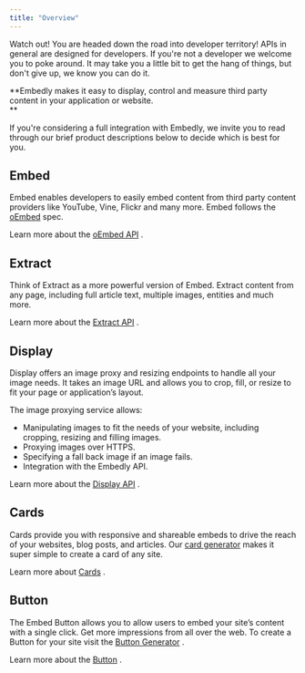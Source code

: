 ```yaml
---
title: "Overview"
---
```

Watch out! You are headed down the road into developer territory! APIs in general are designed for developers. If you're not a developer we welcome you to poke around. It may take you a little bit to get the hang of things, but don't give up, we know you can do it.

**Embedly makes it easy to display, control and measure third party content in your application or website.  
**

If you're considering a full integration with Embedly, we invite you to read through our brief product descriptions below to decide which is best for you.

## Embed

Embed enables developers to easily embed content from third party content providers like YouTube, Vine, Flickr and many more. Embed follows the [oEmbed](http://oembed.com)
 spec.

Learn more about the [oEmbed API](/docs/oembed)
.

## Extract

Think of Extract as a more powerful version of Embed. Extract content from any page, including full article text, multiple images, entities and much more.

Learn more about the [Extract API](/docs/extract)
.

## Display

Display offers an image proxy and resizing endpoints to handle all your image needs. It takes an image URL and allows you to crop, fill, or resize to fit your page or application’s layout.

The image proxying service allows:

*   Manipulating images to fit the needs of your website, including cropping, resizing and filling images.
*   Proxying images over HTTPS.
*   Specifying a fall back image if an image fails.
*   Integration with the Embedly API.

Learn more about the [Display API](/docs/display)
.

## Cards

Cards provide you with responsive and shareable embeds to drive the reach of your websites, blog posts, and articles. Our [card generator](http://embed.ly/code)
 makes it super simple to create a card of any site.

Learn more about [Cards](/docs/cards)
.

## Button

The Embed Button allows you to allow users to embed your site’s content with a single click. Get more impressions from all over the web. To create a Button for your site visit the [Button Generator](http://embed.ly/button)
.

Learn more about the [Button](/docs/button)
.



